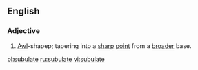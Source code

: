 == English ==

=== Adjective===
{{en-adj}}
#{{botany|of leaves}} [[Awl]]-shapep; tapering into a [[sharp]] [[point]] from a [[broad]]er base.

[[pl:subulate]]
[[ru:subulate]]
[[vi:subulate]]